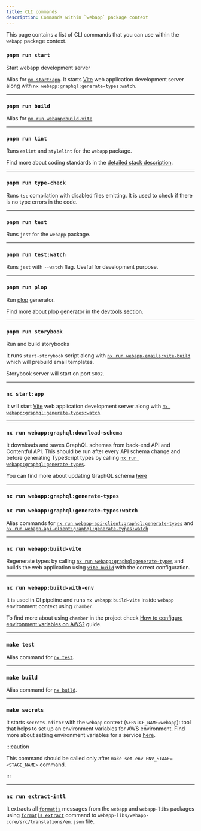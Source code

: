 ```yaml
---
title: CLI commands
description: Commands within `webapp` package context
---
```


This page contains a list of CLI commands that you can use within the `webapp` package context.

### `pnpm run start`

Start webapp development server

Alias for [`nx start:app`](#nx-startapp). It starts [Vite](https://vitejs.dev/) web
application development server along with `nx webapp:graphql:generate-types:watch`.

---

### `pnpm run build`

Alias for [`nx run webapp:build-vite`](#nx-run-webappbuild-vite)

---

### `pnpm run lint`

Runs `eslint` and `stylelint` for the `webapp` package.

Find more about coding standards in the [detailed stack description](../../introduction/stack-description#coding-standards).

---

### `pnpm run type-check`

Runs `tsc` compilation with disabled files emitting. It is used to check if there is no type errors in the code.

---

### `pnpm run test`

Runs `jest` for the `webapp` package.

---

### `pnpm run test:watch`

Runs `jest` with `--watch` flag. Useful for development purpose.

---

### `pnpm run plop`

Run [plop](https://plopjs.com/) generator.

Find more about plop generator in the [devtools section](../../working-with-sb/dev-tools/plop).

---

### `pnpm run storybook`

Run and build storybooks

It runs `start-storybook` script along with [`nx run webapp-emails:vite-build`](../webapp-emails/commands#build-emails)
which will prebuild email templates.

Storybook server will start on port `5002`.

---

### `nx start:app`

It will start [Vite](https://vitejs.dev/) web application development server along with
[`nx webapp:graphql:generate-types:watch`](#nx-run-webappgraphqlgenerate-typeswatch).

---

### `nx run webapp:graphql:download-schema`

It downloads and saves GraphQL schemas from back-end API and Contentful API. This should be run after every API schema
change and before generating TypeScript types by calling
[`nx run webapp:graphql:generate-types`](#nx-run-webappgraphqlgenerate-types).

You can find more about updating GraphQL schema [here](../../working-with-sb/graphql/web-app/update-schema)

---

### `nx run webapp:graphql:generate-types`

### `nx run webapp:graphql:generate-types:watch`

Alias commands for [`nx run webapp-api-client:graphql:generate-types`](../webapp-api-client/commands#nx-run-webapp-api-clientgraphqlgenerate-types) and
[`nx run webapp-api-client:graphql:generate-types:watch`](../webapp-api-client/commands#nx-run-webapp-api-clientgraphqlgenerate-typeswatch)

---

### `nx run webapp:build-vite`


Regenerate types by calling [`nx run webapp:graphql:generate-types`](#nx-run-webappgraphqlgenerate-types) and
builds the web application using [`vite build`](https://vitejs.dev/guide/cli.html#build) with the correct configuration.

---

### `nx run webapp:build-with-env`

It is used in CI pipeline and runs `nx webapp:build-vite` inside `webapp` environment context using `chamber`.

To find more about using `chamber` in the project check [How to configure environment variables on AWS?](../../aws/deploy-to-aws/create-runtime-env-vars) guide.

---

### `make test`

Alias command for [`nx test`](#pnpm-run-test).

---

### `make build`

Alias command for [`nx build`](#nx-run-webappbuild-vite).

---

### `make secrets`

It starts `secrets-editor` with the `webapp` context (`SERVICE_NAME=webapp`): tool that helps to set up an environment
variables for AWS environment. Find more about setting environment variables for a service
[here](../../aws/deploy-to-aws/create-runtime-env-vars#using-the-cli-tool).

:::caution

This command should be called only after `make set-env ENV_STAGE=<STAGE_NAME>` command.

:::

---

### `nx run extract-intl`

It extracts all [`formatjs`](https://formatjs.io/) messages from the `webapp` and `webapp-libs` packages using
[`formatjs extract`](https://formatjs.io/docs/getting-started/message-extraction/#extraction) command to
`webapp-libs/webapp-core/src/translations/en.json` file.
